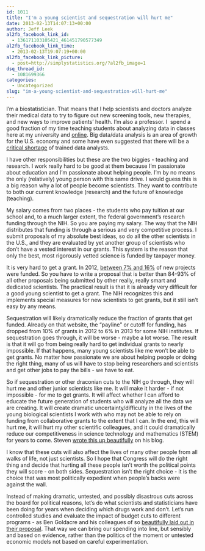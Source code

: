 ```yaml
---
id: 1011
title: "I'm a young scientist and sequestration will hurt me"
date: 2013-02-13T14:07:13+00:00
author: Jeff Leek
al2fb_facebook_link_id:
  - 136171103105421_461451790577349
al2fb_facebook_link_time:
  - 2013-02-13T19:07:19+00:00
al2fb_facebook_link_picture:
  - post=http://simplystatistics.org/?al2fb_image=1
dsq_thread_id:
  - 1081699366
categories:
  - Uncategorized
slug: "im-a-young-scientist-and-sequestration-will-hurt-me"
---
```

I'm a biostatistician. That means that I help scientists and doctors analyze their medical data to try to figure out new screening tools, new therapies, and new ways to improve patients' health. I'm also a professor. I  spend a good fraction of my time teaching students about analyzing data in classes here at my university and [online](https://www.coursera.org/course/dataanalysis). Big data/data analysis is an area of growth for the U.S. economy and some have even suggested that there will be a [critical shortage](http://online.wsj.com/article/SB10001424052702304723304577365700368073674.html) of trained data analysts.

I have other responsibilities but these are the two biggies - teaching and research. I work really hard to be good at them because I'm passionate about education and I'm passionate about helping people. I'm by no means the only (relatively) young person with this same drive. I would guess this is a big reason why a lot of people become scientists. They want to contribute to both our current knowledge (research) and the future of knowledge (teaching).

My salary comes from two places - the students who pay tuition at our school and, to a much larger extent, the federal government's research funding through the NIH. So you are paying my salary. The way that the NIH distributes that funding is through a serious and very competitive process. I submit proposals of my absolute best ideas, so do all the other scientists in the U.S., and they are evaluated by yet another group of scientists who don't have a vested interest in our grants. This system is the reason that only the best, most rigorously vetted science is funded by taxpayer money.

It is very hard to get a grant. In 2012, [between 7% and 16%](http://www.einstein.yu.edu/administration/grant-support/nih-paylines.aspx) of new projects were funded. So you have to write a proposal that is better than 84-93% of all other proposals being submitted by other really, really smart and dedicated scientists. The practical result is that it is already very difficult for a good young scientist to get a grant. The NIH recognizes this and implements special measures for new scientists to get grants, but it still isn't easy by any means.

Sequestration will likely dramatically reduce the fraction of grants that get funded. Already on that website, the "payline" or cutoff for funding, has dropped from 10% of grants in 2012 to 6% in 2013 for some NIH institutes. If sequestration goes through, it will be worse - maybe a lot worse. The result is that it will go from being really hard to get individual grants to nearly impossible. If that happens, many young scientists like me won't be able to get grants. No matter how passionate we are about helping people or doing the right thing, many of us will have to stop being researchers and scientists and get other jobs to pay the bills - we have to eat.

So if sequestration or other draconian cuts to the NIH go through, they will hurt me and other junior scientists like me. It will make it harder - if not impossible - for me to get grants. It will affect whether I can afford to educate the future generation of students who will analyze all the data we are creating. It will create dramatic uncertainty/difficulty in the lives of the young biological scientists I work with who may not be able to rely on funding from collaborative grants to the extent that I can. In the end, this will hurt me, it will hurt my other scientific colleagues, and it could dramatically reduce our competitiveness in science technology and mathematics (STEM) for years to come. Steven [wrote this up beautifully](http://genome.fieldofscience.com/2013/01/congress-is-killing-medical-research.html) on his blog.

I know that these cuts will also affect the lives of many other people from all walks of life, not just scientists. So I hope that Congress will do the right thing and decide that hurting all these people isn't worth the political points they will score - on both sides. Sequestration isn't the right choice - it is the choice that was most politically expedient when people's backs were against the wall.

Instead of making dramatic, untested, and possibly disastrous cuts across the board for political reasons, let's do what scientists and statisticians have been doing for years when deciding which drugs work and don't. Let's run controlled studies and evaluate the impact of budget cuts to different programs - as Ben Goldacre and his colleagues of so [beautifully laid out in their proposal](http://www.cabinetoffice.gov.uk/sites/default/files/resources/TLA-1906126.pdf). That way we can bring our spending into line, but sensibly and based on evidence, rather than the politics of the moment or untested economic models not based on careful experimentation.

